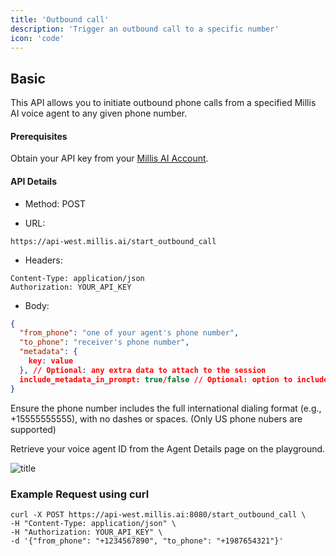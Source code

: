 ```yaml
---
title: 'Outbound call'
description: 'Trigger an outbound call to a specific number'
icon: 'code'
---
```


## Basic

This API allows you to initiate outbound phone calls from a specified Millis AI voice agent to any given phone number.

#### Prerequisites

Obtain your API key from your [Millis AI Account](https://app.millis.ai/settings/keys).

#### API Details

- Method: POST

- URL:
```console
https://api-west.millis.ai/start_outbound_call
```

- Headers:
```console
Content-Type: application/json
Authorization: YOUR_API_KEY
```
- Body:

```json
{
  "from_phone": "one of your agent's phone number",
  "to_phone": "receiver's phone number",
  "metadata": {
    key: value
  }, // Optional: any extra data to attach to the session
  include_metadata_in_prompt: true/false // Optional: option to include the metadata in the agent's system prompt
}
```

<Tip>

Ensure the phone number includes the full international dialing format (e.g., +15555555555), with no dashes or spaces. (Only US phone nubers are supported)

Retrieve your voice agent ID from the Agent Details page on the playground.

![title](/images/get-agent-id.png)

</Tip>

### Example Request using curl

```console
curl -X POST https://api-west.millis.ai:8080/start_outbound_call \
-H "Content-Type: application/json" \
-H "Authorization: YOUR_API_KEY" \
-d '{"from_phone": "+1234567890", "to_phone": "+1987654321"}'
```